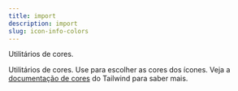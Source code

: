 ```yaml
---
title: import
description: import
slug: icon-info-colors
---
```


Utilitários de cores.

Utilitários de cores. Use para escolher as cores dos ícones. Veja a [documentação de cores](https://tailwindcss.com/docs/customizing-colors) do Tailwind para saber mais.

